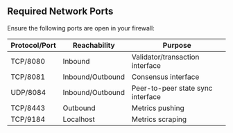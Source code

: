 ## Required Network Ports

Ensure the following ports are open in your firewall:

| Protocol/Port | Reachability     | Purpose                           |
| ------------- | ---------------- | --------------------------------- |
| TCP/8080      | Inbound          | Validator/transaction interface   |
| TCP/8081      | Inbound/Outbound | Consensus interface               |
| UDP/8084      | Inbound/Outbound | Peer-to-peer state sync interface |
| TCP/8443      | Outbound         | Metrics pushing                   |
| TCP/9184      | Localhost        | Metrics scraping                  |
